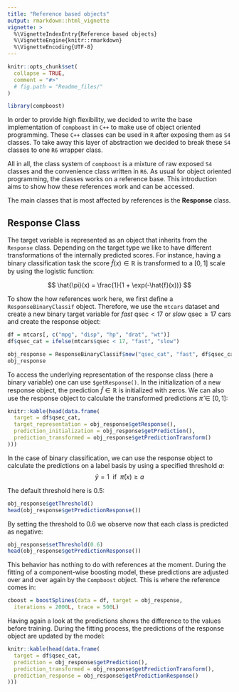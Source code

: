 ```yaml
---
title: "Reference based objects"
output: rmarkdown::html_vignette
vignette: >
  %\VignetteIndexEntry{Reference based objects}
  %\VignetteEngine{knitr::rmarkdown}
  %\VignetteEncoding{UTF-8}
---
```


```r
knitr::opts_chunk$set(
  collapse = TRUE,
  comment = "#>"
  # fig.path = "Readme_files/"
)

library(compboost)
```

In order to provide high flexibility, we decided to write the base implementation of `compboost` in `C++` to make use of object oriented programming. These `C++` classes can be used in `R` after exposing them as `S4` classes. To take away this layer of abstraction we decided to break these `S4` classes to one `R6` wrapper class.

All in all, the class system of `compboost` is a mixture of raw exposed `S4` classes and the convenience class written in `R6`. As usual for object oriented programming, the classes works on a reference base. This introduction aims to show how these references work and can be accessed.

The main classes that is most affected by references is the **Response** class.

## Response Class

The target variable is represented as an object that inherits from the `Response` class. Depending on the target type we like to have different transformations of the internally predicted scores. For instance, having a binary classification task the score $\hat{f}(x) \in \mathbb{R}$ is transformed to a $[0,1]$ scale by using the logistic function:

$$
\hat{\pi}(x) = \frac{1}{1 + \exp(-\hat{f}(x))}
$$

To show the how references work here, we first define a `ResponseBinaryClassif` object. Therefore, we use the `mtcars` dataset and create a new binary target variable for *fast* $\text{qsec} < 17$ or *slow* $\text{qsec} \geq 17$ cars and create the response object:
```r
df = mtcars[, c("mpg", "disp", "hp", "drat", "wt")]
df$qsec_cat = ifelse(mtcars$qsec < 17, "fast", "slow")

obj_response = ResponseBinaryClassif$new("qsec_cat", "fast", df$qsec_cat)
obj_response
```

To access the underlying representation of the response class (here a binary variable) one can use `$getResponse()`. In the initialization of a new response object, the prediction $\hat{f} \in \mathbb{R}$ is initialized with zeros. We can also use the response object to calculate the transformed predictions $\hat{\pi} \in [0,1]$:
```r
knitr::kable(head(data.frame(
  target = df$qsec_cat,
  target_representation = obj_response$getResponse(),
  prediction_initialization = obj_response$getPrediction(),
  prediction_transformed = obj_response$getPredictionTransform()
)))
```

In the case of binary classification, we can use the response object to calculate the predictions on a label basis by using a specified threshold $a$:
$$
\hat{y} = 1 \ \ \text{if} \ \ \hat{\pi}(x) \geq a
$$

The default threshold here is 0.5:
```r
obj_response$getThreshold()
head(obj_response$getPredictionResponse())
```

By setting the threshold to 0.6 we observe now that each class is predicted as negative:
```r
obj_response$setThreshold(0.6)
head(obj_response$getPredictionResponse())
```

This behavior has nothing to do with references at the moment. During the fitting of a component-wise boosting model, these predictions are adjusted over and over again by the `Compboost` object. This is where the reference comes in:
```r
cboost = boostSplines(data = df, target = obj_response,
  iterations = 2000L, trace = 500L)
```

Having again a look at the predictions shows the difference to the values before training. During the fitting process, the predictions of the response object are updated by the model:

```r
knitr::kable(head(data.frame(
  target = df$qsec_cat,
  prediction = obj_response$getPrediction(),
  prediction_transformed = obj_response$getPredictionTransform(),
  prediction_response = obj_response$getPredictionResponse()
)))
```
